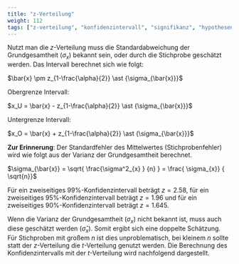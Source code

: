 ```yaml
---
title: "z-Verteilung"
weight: 112
tags: ["z-verteilung", "konfidenzintervall", "signifikanz", "hypothesentest"]
---
```


Nutzt man die $z$-Verteilung muss die Standardabweichung der Grundgesamtheit ($\sigma_x$) bekannt sein, oder durch die Stichprobe geschätzt werden. Das Intervall berechnet sich wie folgt:

$\bar{x} \pm z_{1-\frac{\alpha}{2}} \ast {\sigma_{\bar{x}}}$

Obergrenze Intervall:

$x_U = \bar{x} - z_{1-\frac{\alpha}{2}} \ast {\sigma_{\bar{x}}}$

Untergrenze Intervall:

$x_O = \bar{x} + z_{1-\frac{\alpha}{2}} \ast {\sigma_{\bar{x}}}$

**Zur Erinnerung**: Der Standardfehler des Mittelwertes (Stichprobenfehler) wird wie folgt aus der Varianz der Grundgesamtheit berechnet.

$\sigma_{\bar{x}} = \sqrt{ \frac{\sigma^2_{x} } {n} } = \frac{ \sigma_{x}} { \sqrt{n}}$

Für ein zweiseitiges $99\%$-Konfidenzintervall beträgt $z = 2.58$, für ein zweiseitiges $95\%$-Konfidenzintervall beträgt $z= 1.96$ und für ein zweiseitiges $90\%$-Konfidenzintervall beträgt $z = 1.645$.

Wenn die Varianz der Grundgesamtheit ($\sigma_x$) nicht bekannt ist, muss auch diese geschätzt werden ($\hat{\sigma}_x$). Somit ergibt sich eine doppelte Schätzung. Für Stichproben mit großem $n$ ist dies unproblematisch, bei kleinem $n$ sollte statt der $z$-Verteilung die $t$-Verteilung genutzt werden. Die Berechnung des Konfidenzintervalls mit der $t$-Verteilung wird nachfolgend dargestellt.